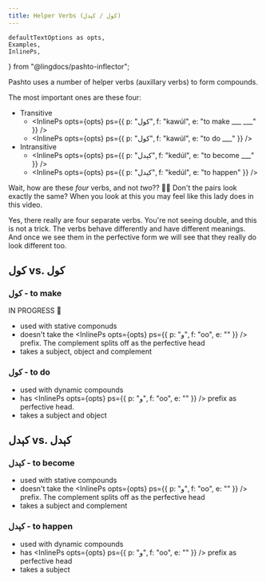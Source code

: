 ```yaml
---
title: Helper Verbs (کول / کېدل)
---
```


    defaultTextOptions as opts,
    Examples,
    InlinePs,
} from "@lingdocs/pashto-inflector";

Pashto uses a number of helper verbs (auxillary verbs) to form compounds.

The most important ones are these four:

- Transitive
    - <InlinePs opts={opts} ps={{ p: "کول", f: "kawúl", e: "to make ___ ___" }} />
    - <InlinePs opts={opts} ps={{ p: "کول", f: "kawúl", e: "to do ___" }} />
- Intransitive
    - <InlinePs opts={opts} ps={{ p: "کېدل", f: "kedúl", e: "to become ___" }} />
    - <InlinePs opts={opts} ps={{ p: "کېدل", f: "kedúl", e: "to happen" }} />

Wait, how are these *four* verbs, and not *two*?? 🤔🤔 Don't the pairs look exactly the same? When you look at this you may feel like this lady does in this video. 

<div className="player-wrapper" style={{ position: "relative", paddingBottom: "56.25%" }}>
<ReactPlayer
    url="https://www.youtube.com/watch?v=5YG6tlxv4eU"
    controls={true}
    width='100%'
    height='100%'
    style={{ 
        position: 'absolute',
        top: 0,
        left: 0,
    }}
/>
</div>
<div style={{ paddingBottom: "1rem" }}>
</div>

Yes, there really are four separate verbs. You're not seeing double, and this is not a trick. The verbs behave differently and have different meanings. And once we see them in the perfective form we will see that they really do look different too.

## کول vs. کول

### کول - to make

IN PROGRESS 🚧

- used with stative componuds
- doesn't take the <InlinePs opts={opts} ps={{ p: "و", f: "oo", e: "" }} /> prefix. The complement splits off as the perfective head
- takes a subject, object and complement

### کول - to do

- used with dynamic compounds
- has <InlinePs opts={opts} ps={{ p: "و", f: "oo", e: "" }} /> prefix as perfective head.
- takes a subject and object

## کېدل vs. کېدل

### کېدل - to become

- used with stative compounds
- doesn't take the <InlinePs opts={opts} ps={{ p: "و", f: "oo", e: "" }} /> prefix. The complement splits off as the perfective head
- takes a subject and complement

### کېدل - to happen

- used with dynamic compounds
- has <InlinePs opts={opts} ps={{ p: "و", f: "oo", e: "" }} /> prefix as perfective head
- takes a subject

